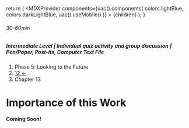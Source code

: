 
  return (
    <MDXProvider
      components={uac().components(
        colors.lightBlue,
        colors.darkLightBlue,
        uac().useMobile()
      )}
    >
      {children}
    </MDXProvider>
  );
}

[comment]: # "↓↓↓ Editable ↓↓↓"

###### 30-60min

##### Intermediate Level | Individual quiz activity and group discussion | Pen/Paper, Post-its, Computer Text File

1. Phase 5: Looking to the Future
2. [12 ←](/future/12)
3. Chapter 13

# Importance of this Work

**Coming Soon!**
